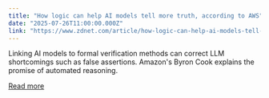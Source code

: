 ```yaml
---
title: "How logic can help AI models tell more truth, according to AWS"
date: "2025-07-26T11:00:00.000Z"
link: "https://www.zdnet.com/article/how-logic-can-help-ai-models-tell-more-truth-according-to-aws/"
---
```


Linking AI models to formal verification methods can correct LLM shortcomings such as false assertions. Amazon's Byron Cook explains the promise of automated reasoning.

[Read more](https://www.zdnet.com/article/how-logic-can-help-ai-models-tell-more-truth-according-to-aws/)
